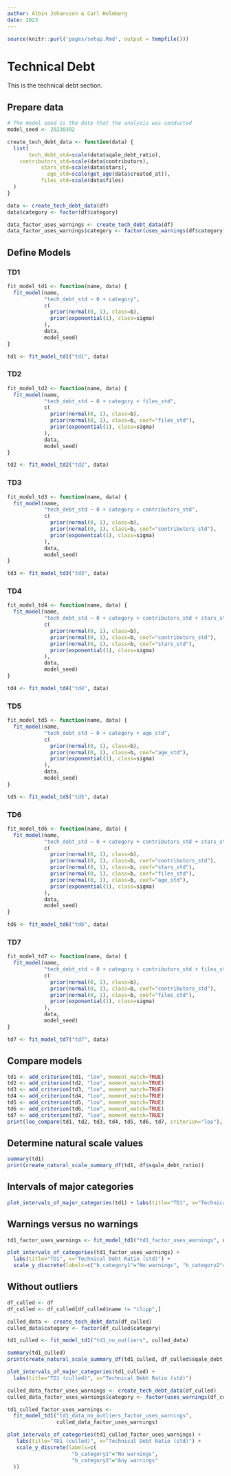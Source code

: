 ```yaml
---
author: Albin Johansson & Carl Holmberg
date: 2023
---
```


```r
source(knitr::purl('pages/setup.Rmd', output = tempfile()))
```

# Technical Debt

This is the technical debt section.

## Prepare data

```r
# The model seed is the date that the analysis was conducted
model_seed <- 20230302

create_tech_debt_data <- function(data) {
  list(
       tech_debt_std=scale(data$sqale_debt_ratio),
    contributors_std=scale(data$contributors),
           stars_std=scale(data$stars),
             age_std=scale(get_age(data$created_at)),
           files_std=scale(data$files)
  )
}

data <- create_tech_debt_data(df)
data$category <- factor(df$category)

data_factor_uses_warnings <- create_tech_debt_data(df)
data_factor_uses_warnings$category <- factor(uses_warnings(df$category))
```

## Define Models

### TD1

```r
fit_model_td1 <- function(name, data) {
  fit_model(name,
            "tech_debt_std ~ 0 + category",
            c(
              prior(normal(0, 1), class=b),
              prior(exponential(1), class=sigma)
            ),
            data,
            model_seed)
}

td1 <- fit_model_td1("td1", data)
```

### TD2

```r
fit_model_td2 <- function(name, data) {
  fit_model(name,
            "tech_debt_std ~ 0 + category + files_std",
            c(
              prior(normal(0, 1), class=b),
              prior(normal(0, 1), class=b, coef="files_std"),
              prior(exponential(1), class=sigma)
            ),
            data,
            model_seed)
}

td2 <- fit_model_td2("td2", data)
```

### TD3

```r
fit_model_td3 <- function(name, data) {
  fit_model(name,
            "tech_debt_std ~ 0 + category + contributors_std",
            c(
              prior(normal(0, 1), class=b),
              prior(normal(0, 1), class=b, coef="contributors_std"),
              prior(exponential(1), class=sigma)
            ),
            data,
            model_seed)
}

td3 <- fit_model_td3("td3", data)
```

### TD4

```r
fit_model_td4 <- function(name, data) {
  fit_model(name,
            "tech_debt_std ~ 0 + category + contributors_std + stars_std",
            c(
              prior(normal(0, 1), class=b),
              prior(normal(0, 1), class=b, coef="contributors_std"),
              prior(normal(0, 1), class=b, coef="stars_std"),
              prior(exponential(1), class=sigma)
            ),
            data,
            model_seed)
}

td4 <- fit_model_td4("td4", data)
```

### TD5

```r
fit_model_td5 <- function(name, data) {
  fit_model(name,
            "tech_debt_std ~ 0 + category + age_std",
            c(
              prior(normal(0, 1), class=b),
              prior(normal(0, 1), class=b, coef="age_std"),
              prior(exponential(1), class=sigma)
            ),
            data,
            model_seed)
}

td5 <- fit_model_td5("td5", data)
```

### TD6

```r
fit_model_td6 <- function(name, data) {
  fit_model(name,
            "tech_debt_std ~ 0 + category + contributors_std + stars_std + files_std + age_std",
            c(
              prior(normal(0, 1), class=b),
              prior(normal(0, 1), class=b, coef="contributors_std"),
              prior(normal(0, 1), class=b, coef="stars_std"),
              prior(normal(0, 1), class=b, coef="files_std"),
              prior(normal(0, 1), class=b, coef="age_std"),
              prior(exponential(1), class=sigma)
            ),
            data,
            model_seed)
}

td6 <- fit_model_td6("td6", data)
```

### TD7

```r
fit_model_td7 <- function(name, data) {
  fit_model(name,
            "tech_debt_std ~ 0 + category + contributors_std + files_std",
            c(
              prior(normal(0, 1), class=b),
              prior(normal(0, 1), class=b, coef="contributors_std"),
              prior(normal(0, 1), class=b, coef="files_std"),
              prior(exponential(1), class=sigma)
            ),
            data,
            model_seed)
}

td7 <- fit_model_td7("td7", data)
```

## Compare models

```r
td1 <- add_criterion(td1, "loo", moment_match=TRUE)
td2 <- add_criterion(td2, "loo", moment_match=TRUE)
td3 <- add_criterion(td3, "loo", moment_match=TRUE)
td4 <- add_criterion(td4, "loo", moment_match=TRUE)
td5 <- add_criterion(td5, "loo", moment_match=TRUE)
td6 <- add_criterion(td6, "loo", moment_match=TRUE)
td7 <- add_criterion(td7, "loo", moment_match=TRUE)
print(loo_compare(td1, td2, td3, td4, td5, td6, td7, criterion="loo"), simplify=FALSE)
```

## Determine natural scale values

```r
summary(td1)
print(create_natural_scale_summary_df(td1, df$sqale_debt_ratio))
```

## Intervals of major categories

```r
plot_intervals_of_major_categories(td1) + labs(title="TD1", x="Technical Debt Ratio (std)")
```

## Warnings versus no warnings

```r
td1_factor_uses_warnings <- fit_model_td1("td1_factor_uses_warnings", data_factor_uses_warnings)

plot_intervals_of_categories(td1_factor_uses_warnings) + 
  labs(title="TD1", x="Technical Debt Ratio (std)") +
  scale_y_discrete(labels=c("b_category1"="No warnings", "b_category2"="Any warnings"))
```

## Without outliers

```r
df_culled <- df
df_culled <- df_culled[df_culled$name != "clipp",]

culled_data <- create_tech_debt_data(df_culled)
culled_data$category <- factor(df_culled$category)

td1_culled <- fit_model_td1("td1_no_outliers", culled_data)

summary(td1_culled)
print(create_natural_scale_summary_df(td1_culled, df_culled$sqale_debt_ratio))

plot_intervals_of_major_categories(td1_culled) + 
  labs(title="TD1 (culled)", x="Technical Debt Ratio (std)")

culled_data_factor_uses_warnings <- create_tech_debt_data(df_culled)
culled_data_factor_uses_warnings$category <- factor(uses_warnings(df_culled$category))

td1_culled_factor_uses_warnings <-
  fit_model_td1("td1_data_no_outliers_factor_uses_warnings",
                culled_data_factor_uses_warnings)

plot_intervals_of_categories(td1_culled_factor_uses_warnings) +
   labs(title="TD1 (culled)", x="Technical Debt Ratio (std)") +
   scale_y_discrete(labels=c(
                     "b_category1"="No warnings",
                     "b_category2"="Any warnings"
  ))
```
